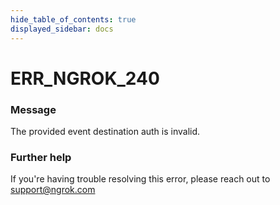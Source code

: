 ```yaml
---
hide_table_of_contents: true
displayed_sidebar: docs
---
```



# ERR_NGROK_240

### Message
The provided event destination auth is invalid.

<ErrorDetails error='err_ngrok_240' />


### Further help
If you're having trouble resolving this error, please reach out to [support@ngrok.com](mailto:support@ngrok.com?subject=Help%20with%20ERR_NGROK_240)

